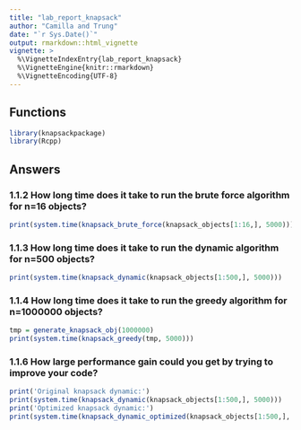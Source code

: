 ```yaml
---
title: "lab_report_knapsack"
author: "Camilla and Trung"
date: "`r Sys.Date()`"
output: rmarkdown::html_vignette
vignette: >
  %\VignetteIndexEntry{lab_report_knapsack}
  %\VignetteEngine{knitr::rmarkdown}
  %\VignetteEncoding{UTF-8}
---
```


## Functions
```r
library(knapsackpackage)
library(Rcpp)
```


## Answers

### 1.1.2 How long time does it take to run the brute force algorithm for n=16 objects?
```r
print(system.time(knapsack_brute_force(knapsack_objects[1:16,], 5000)))
```

### 1.1.3 How long time does it take to run the dynamic algorithm for n=500 objects?
```r
print(system.time(knapsack_dynamic(knapsack_objects[1:500,], 5000)))
```

### 1.1.4 How long time does it take to run the greedy algorithm for n=1000000 objects?
```r
tmp = generate_knapsack_obj(1000000)
print(system.time(knapsack_greedy(tmp, 5000)))
```

### 1.1.6 How large performance gain could you get by trying to improve your code?

```r
print('Original knapsack dynamic:')
print(system.time(knapsack_dynamic(knapsack_objects[1:500,], 5000)))
print('Optimized knapsack dynamic:')
print(system.time(knapsack_dynamic_optimized(knapsack_objects[1:500,], 5000)))
```
